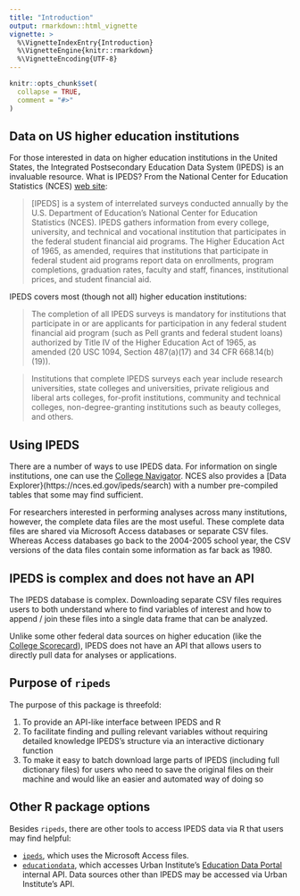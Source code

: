 ```yaml
---
title: "Introduction"
output: rmarkdown::html_vignette
vignette: >
  %\VignetteIndexEntry{Introduction}
  %\VignetteEngine{knitr::rmarkdown}
  %\VignetteEncoding{UTF-8}
---
```


```r
knitr::opts_chunk$set(
  collapse = TRUE,
  comment = "#>"
)
```
## Data on US higher education institutions

For those interested in data on higher education institutions in the United
States, the Integrated Postsecondary Education Data System (IPEDS) is an
invaluable resource. What is IPEDS? From the National Center for Education
Statistics (NCES) [web site](https://nces.ed.gov/ipeds/about-ipeds):

> [IPEDS] is a system of interrelated surveys conducted annually by the U.S.
> Department of Education’s National Center for Education Statistics (NCES).
> IPEDS gathers information from every college, university, and technical and
> vocational institution that participates in the federal student financial aid
> programs. The Higher Education Act of 1965, as amended, requires that
> institutions that participate in federal student aid programs report data on
> enrollments, program completions, graduation rates, faculty and staff,
> finances, institutional prices, and student financial aid.

IPEDS covers most (though not all) higher education institutions:

> The completion of all IPEDS surveys is mandatory for institutions that
> participate in or are applicants for participation in any federal student
> financial aid program (such as Pell grants and federal student loans)
> authorized by Title IV of the Higher Education Act of 1965, as amended (20 USC
> 1094, Section 487(a)(17) and 34 CFR 668.14(b)(19)).

> Institutions that complete IPEDS surveys each year include research
> universities, state colleges and universities, private religious and liberal
> arts colleges, for-profit institutions, community and technical colleges,
> non-degree-granting institutions such as beauty colleges, and others.

## Using IPEDS

There are a number of ways to use IPEDS data. For information on single
institutions, one can use the [College
Navigator](https://nces.ed.gov/collegenavigator/). NCES also provides a [Data
Explorer}(https://nces.ed.gov/ipeds/search) with a number pre-compiled tables
that some may find sufficient.

For researchers interested in performing analyses across many institutions,
however, the complete data files are the most useful. These complete data files
are shared via Microsoft Access databases or separate CSV files. Whereas Access
databases go back to the 2004-2005 school year, the CSV versions of the data
files contain some information as far back as 1980.

## IPEDS is complex and does not have an API

The IPEDS database is complex. Downloading separate CSV files requires users to
both understand where to find variables of interest and how to append / join
these files into a single data frame that can be analyzed.

Unlike some other federal data sources on higher education (like the [College
Scorecard](https://collegescorecard.ed.gov)), IPEDS does not have an API that
allows users to directly pull data for analyses or applications.

## Purpose of `ripeds`

The purpose of this package is threefold:

1. To provide an API-like interface between IPEDS and R
1. To facilitate finding and pulling relevant variables without requiring
   detailed knowledge IPEDS's structure via an interactive dictionary function
1. To make it easy to batch download large parts of IPEDS (including full
   dictionary files) for users who need to save the original files on their
   machine and would like an easier and automated way of doing so
   
## Other R package options
   
 Besides `ripeds`, there are other tools to access IPEDS data via R that users
 may find helpful:
 
 - [`ipeds`](https://github.com/jbryer/ipeds), which uses the Microsoft
   Access files.
 - [`educationdata`](https://educationdata.urban.org/documentation/#r), which
   accesses Urban Institute's [Education Data
   Portal](https://educationdata.urban.org/documentation/#about_the_api)
   internal API. Data sources other than IPEDS may be accessed via Urban
   Institute's API.
   


